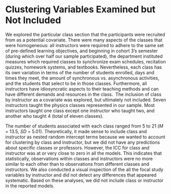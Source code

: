# Clustering Variables Examined but Not Included

We explored the particular class section that the participants were recruited from as a potential covariate. There were many aspects of the classes that were homogeneous: all instructors were required to adhere to the same set of pre-defined learning objectives, and beginning in cohort 3’s semester (during which over half our sample participated), the department instituted measures which required classes to synchronize exam schedules, recitation quizzes, homework systems, and textbooks. Nevertheless, each class has its own variation in terms of the number of students enrolled, days and times they meet, the amount of synchronous vs. asynchronous activities, and the students that select to be in those classes. Furthermore, all instructors have idiosyncratic aspects to their teaching methods and can have different demands and resources in the class.  The inclusion of class by instructor as a covariate was explored, but ultimately not included. Seven instructors taught the physics classes represented in our sample. Most instructors taught one class except one instructor who taught two, and another who taught 4 (total of eleven classes).

The number of students associated with each class ranged from 5 to 21 (*M* = 13.5, *SD* = 5.01). Theoretically, it made sense to include class and instructor as nested random intercept terms because we wanted to account for clustering by class and instructor, but we did not have any predictions about specific classes or professors. However, the ICC for class and instructor was at or very close to zero in all the models. This indicates that statistically, observations within classes and instructors were no more similar to each other than to observations from different classes and instructors. We also conducted a visual inspection of the all the focal study variables by instructor and did not detect any differences that appeared systematic. Based on these analyses, we did not include class or instructor in the reported models.